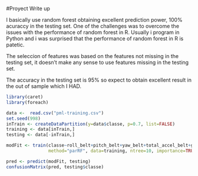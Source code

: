 #Proyect Write up

I basically use random forest obtaining excellent prediction power, 100% acuraccy in the testing set. One of the challenges was to overcome the issues with the performance of random forest in R. Usually i program in Python and i was surprised that the performance of random forest in R is patetic.

The seleccion of features was based on the features not missing in the testing set, it doesn't make any sense to use features missing in the testing set.  

The accuracy in the testing set is  95% so expect to obtain excellent result in the out of sample which I HAD.


```r
library(caret)
library(foreach)

data <-  read.csv("pml-training.csv")  
set.seed(998)
inTrain <- createDataPartition(y=data$classe, p=0.7, list=FALSE)
training <- data[inTrain,]
testing <- data[-inTrain,]
```

```r
modFit <- train(classe~roll_belt+pitch_belt+yaw_belt+total_accel_belt+gyros_belt_x+gyros_belt_y+accel_belt_x+accel_belt_y+accel_belt_z+magnet_belt_x+magnet_belt_y+magnet_belt_z+roll_arm+pitch_arm+yaw_arm+total_accel_arm+gyros_arm_x+gyros_arm_y+gyros_arm_z+accel_arm_x+accel_arm_y+accel_arm_z+magnet_arm_x+magnet_arm_y+magnet_arm_z+roll_dumbbell+pitch_dumbbell+yaw_dumbbell, 
                method="parRF", data=training, ntree=10, importance=TRUE)

```

```r
pred <- predict(modFit, testing)
confusionMatrix(pred, testing$classe)
```
